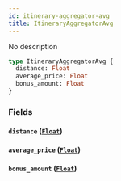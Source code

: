 ```yaml
---
id: itinerary-aggregator-avg
title: ItineraryAggregatorAvg
---
```


No description

```graphql
type ItineraryAggregatorAvg {
  distance: Float
  average_price: Float
  bonus_amount: Float
}
```

### Fields

#### `distance` ([`Float`](/v1/scalars/float))

#### `average_price` ([`Float`](/v1/scalars/float))

#### `bonus_amount` ([`Float`](/v1/scalars/float))
